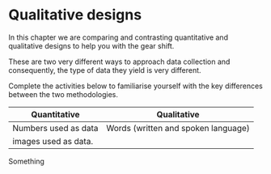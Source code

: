 # Qualitative designs

In this chapter we are comparing and contrasting quantitative and qualitative designs to help you with the gear shift.

These are two very different ways to approach data collection and consequently, the type of data they yield is very different.

Complete the activities below to familiarise yourself with the key differences between the two methodologies.


|Quantitative         |Qualitative       |
|---------------------|------------------|
|Numbers used as data |Words (written and spoken language)<br />
                      |images used as data.
Something